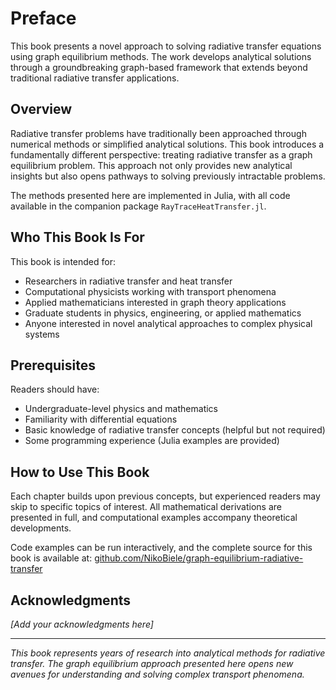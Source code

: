 # Preface {.unnumbered}

This book presents a novel approach to solving radiative transfer equations using graph equilibrium methods. The work develops analytical solutions through a groundbreaking graph-based framework that extends beyond traditional radiative transfer applications.

## Overview

Radiative transfer problems have traditionally been approached through numerical methods or simplified analytical solutions. This book introduces a fundamentally different perspective: treating radiative transfer as a graph equilibrium problem. This approach not only provides new analytical insights but also opens pathways to solving previously intractable problems.

The methods presented here are implemented in Julia, with all code available in the companion package `RayTraceHeatTransfer.jl`.

## Who This Book Is For

This book is intended for:

- Researchers in radiative transfer and heat transfer
- Computational physicists working with transport phenomena  
- Applied mathematicians interested in graph theory applications
- Graduate students in physics, engineering, or applied mathematics
- Anyone interested in novel analytical approaches to complex physical systems

## Prerequisites

Readers should have:

- Undergraduate-level physics and mathematics
- Familiarity with differential equations
- Basic knowledge of radiative transfer concepts (helpful but not required)
- Some programming experience (Julia examples are provided)

## How to Use This Book

Each chapter builds upon previous concepts, but experienced readers may skip to specific topics of interest. All mathematical derivations are presented in full, and computational examples accompany theoretical developments.

Code examples can be run interactively, and the complete source for this book is available at: [github.com/NikoBiele/graph-equilibrium-radiative-transfer](https://github.com/NikoBiele/graph-equilibrium-radiative-transfer)

## Acknowledgments

*[Add your acknowledgments here]*

---

*This book represents years of research into analytical methods for radiative transfer. The graph equilibrium approach presented here opens new avenues for understanding and solving complex transport phenomena.*